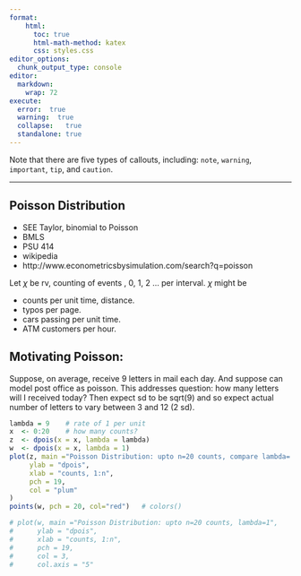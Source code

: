 ```yaml
---
format:
    html:
      toc: true
      html-math-method: katex
      css: styles.css
editor_options: 
  chunk_output_type: console
editor: 
  markdown: 
    wrap: 72
execute:
  error:  true
  warning:  true
  collapse:   true
  standalone: true
---
```



::: callout-note
Note that there are five types of callouts, including: `note`,
`warning`, `important`, `tip`, and `caution`.
:::

------------------------------------------------------------------------

## Poisson Distribution

- SEE Taylor, binomial to Poisson 
- BMLS 
- PSU 414 
- wikipedia 
- http://www.econometricsbysimulation.com/search?q=poisson

Let $\chi$ be rv, counting of events , 0, 1, 2 ... per interval. $\chi$ might
be 

- counts per unit time, distance. 
- typos per page. 
- cars passing  per unit time. 
- ATM customers per hour.

## Motivating Poisson:

Suppose, on average, receive 9 letters in mail each day. And suppose can model
post office as poisson. This addresses question: how many letters will I
received today? Then expect sd to be sqrt(9) and so expect actual number of
letters to vary between 3 and 12 (2 sd).


```{=tex}
\begin{align*}
Pr(X = x) = {e^{-\lambda}\lambda^x}/{x!}
\end{align*}
```

```r
lambda = 9    # rate of 1 per unit
x  <- 0:20    # how many counts?
z  <- dpois(x = x, lambda = lambda)
w  <- dpois(x = x, lambda = 1)
plot(z, main ="Poisson Distribution: upto n=20 counts, compare lambda= c(1,9)",
     ylab = "dpois",
     xlab = "counts, 1:n",
     pch = 19,
     col = "plum" 
)
points(w, pch = 20, col="red")   # colors()

# plot(w, main ="Poisson Distribution: upto n=20 counts, lambda=1",
#      ylab = "dpois",
#      xlab = "counts, 1:n",
#      pch = 19,
#      col = 3,
#      col.axis = "5"


```

